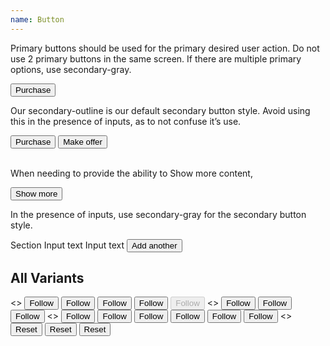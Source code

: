 ```yaml
---
name: Button
---
```

Primary buttons should be used for the primary desired user action. Do not use 2
primary buttons in the same screen. If there are multiple primary options, use
secondary-gray.

<Playground>
  <Button>Purchase</Button>
</Playground>

Our secondary-outline is our default secondary button style. Avoid using this in
the presence of inputs, as to not confuse it’s use.

<Playground>
  <Box>
    <Button width="33%">Purchase</Button>
    <Spacer mb={1} />
    <Button variant="secondaryOutline" width="33%">
      Make offer
    </Button>
  </Box>
</Playground>

\
When needing to provide the ability to Show more content,

<Playground>
  <Box>
    <Button variant="secondaryOutline" width="33%">
      Show more
    </Button>
  </Box>
</Playground>

In the presence of inputs, use secondary-gray for the secondary button style.

<Playground layout="horizontal">
  <BorderBox>
    <Box p={1} width="50%">
      <Sans size="3">Section</Sans>
    </Box>
    <Flex flexDirection="column" width="50%">
      <BorderBox mb={1}>Input text</BorderBox>
      <BorderBox mb={1}>Input text</BorderBox>
      <Button variation="secondaryGray">Add another</Button>
    </Flex>
  </BorderBox>
</Playground>

<Spacer mb={4} />





## All Variants

<Playground title="primaryBlack" showToggle={true} expanded={false}>
  <>
    <Button variant="primaryBlack" size="small" m={0.5}>
      Follow
    </Button>
    <Button variant="primaryBlack" size="medium" m={0.5}>
      Follow
    </Button>
    <Button variant="primaryBlack" size="large" m={0.5}>
      Follow
    </Button>
    <Button variant="primaryBlack" size="large" m={0.5} loading>
      Follow
    </Button>
    <Button variant="primaryBlack" size="large" m={0.5} disabled>
      Follow
    </Button>
  </>
</Playground>

<Playground title="secondaryGray" showToggle={true} expanded={false}>
  <>
    <Button variant="secondaryGray" size="small" m={0.5}>
      Follow
    </Button>
    <Button variant="secondaryGray" size="medium" m={0.5}>
      Follow
    </Button>
    <Button variant="secondaryGray" size="large" m={0.5}>
      Follow
    </Button>
  </>
</Playground>

<Playground title="secondaryOutline" showToggle={true} expanded={false}>
  <>
    <Button variant="secondaryOutline" size="small" m={0.5}>
      Follow
    </Button>
    <Button variant="secondaryOutline" size="medium" m={0.5}>
      Follow
    </Button>
    <Button variant="secondaryOutline" size="large" m={0.5}>
      Follow
    </Button>
  </>
</Playground>

<Playground title="primaryWhite" showToggle={true} expanded={false}>
  <Box bg="black" p={1} m={0.5}>
    <Button variant="primaryWhite" size="small" m={0.5}>
      Follow
    </Button>
    <Button variant="primaryWhite" size="medium" m={0.5}>
      Follow
    </Button>
    <Button variant="primaryWhite" size="large" m={0.5}>
      Follow
    </Button>
  </Box>
</Playground>

<Playground title="noOutline" showToggle={true} expanded={false}>
  <>
    <Button variant="noOutline" size="small" m={0.5}>
      Reset
    </Button>
    <Button variant="noOutline" size="medium" m={0.5}>
      Reset
    </Button>
    <Button variant="noOutline" size="large" m={0.5}>
      Reset
    </Button>
  </>
</Playground>
